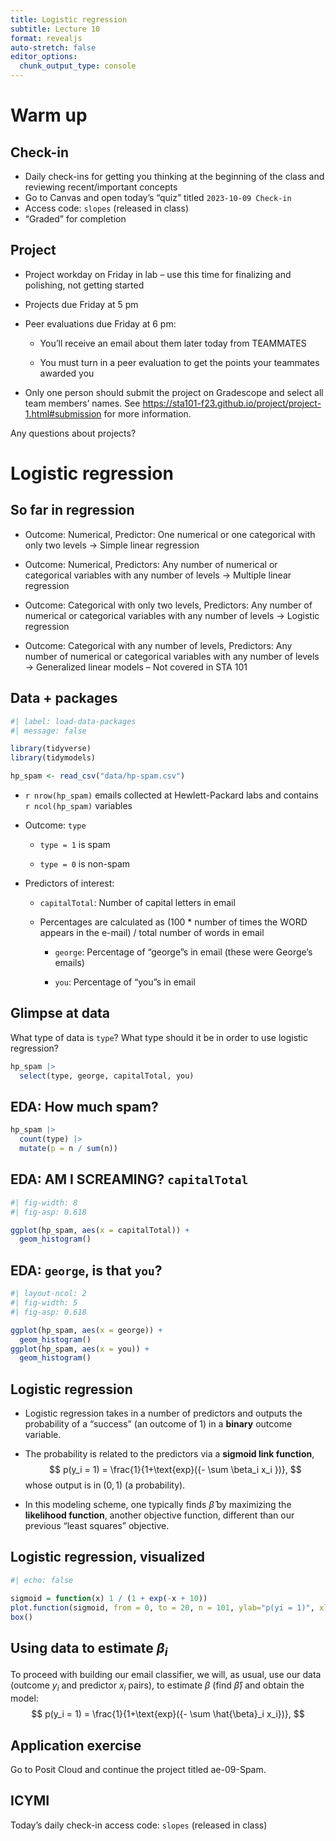 ```yaml
---
title: Logistic regression
subtitle: Lecture 10
format: revealjs
auto-stretch: false
editor_options: 
  chunk_output_type: console
---
```


# Warm up

## Check-in

-   Daily check-ins for getting you thinking at the beginning of the class and reviewing recent/important concepts
-   Go to Canvas and open today's "quiz" titled `2023-10-09 Check-in`
-   Access code: `slopes` (released in class) <!-- slopes -->
-   "Graded" for completion

## Project

-   Project workday on Friday in lab -- use this time for finalizing and polishing, not getting started

-   Projects due Friday at 5 pm

-   Peer evaluations due Friday at 6 pm:

    -   You'll receive an email about them later today from TEAMMATES

    -   You must turn in a peer evaluation to get the points your teammates awarded you

-   Only one person should submit the project on Gradescope and select all team members' names. See <https://sta101-f23.github.io/project/project-1.html#submission> for more information.

::: task
Any questions about projects?
:::

# Logistic regression

## So far in regression

::: incremental
-   Outcome: Numerical, Predictor: One numerical or one categorical with only two levels $\rightarrow$ Simple linear regression

-   Outcome: Numerical, Predictors: Any number of numerical or categorical variables with any number of levels $\rightarrow$ Multiple linear regression

-   Outcome: Categorical with only two levels, Predictors: Any number of numerical or categorical variables with any number of levels $\rightarrow$ Logistic regression

-   Outcome: Categorical with any number of levels, Predictors: Any number of numerical or categorical variables with any number of levels $\rightarrow$ Generalized linear models -- Not covered in STA 101
:::

## Data + packages {.smaller}

```r
#| label: load-data-packages
#| message: false

library(tidyverse)
library(tidymodels)

hp_spam <- read_csv("data/hp-spam.csv")
```

-   `r nrow(hp_spam)` emails collected at Hewlett-Packard labs and contains `r ncol(hp_spam)` variables

-   Outcome: `type`

    -   `type = 1` is spam

    -   `type = 0` is non-spam

-   Predictors of interest:

    -   `capitalTotal`: Number of capital letters in email

    -   Percentages are calculated as (100 \* number of times the WORD appears in the e-mail) / total number of words in email

        -   `george`: Percentage of "george"s in email (these were George's emails)

        -   `you`: Percentage of "you"s in email

## Glimpse at data

::: task
What type of data is `type`? What type should it be in order to use logistic regression?
:::

```r
hp_spam |>
  select(type, george, capitalTotal, you)
```

## EDA: How much spam?

```r
hp_spam |>
  count(type) |>
  mutate(p = n / sum(n))
```

## EDA: AM I SCREAMING? `capitalTotal`

```r
#| fig-width: 8
#| fig-asp: 0.618

ggplot(hp_spam, aes(x = capitalTotal)) +
  geom_histogram()
```

## EDA: `george`, is that `you`?

```r
#| layout-ncol: 2
#| fig-width: 5
#| fig-asp: 0.618

ggplot(hp_spam, aes(x = george)) +
  geom_histogram()
ggplot(hp_spam, aes(x = you)) +
  geom_histogram()
```

## Logistic regression

-   Logistic regression takes in a number of predictors and outputs the probability of a "success" (an outcome of 1) in a **binary** outcome variable.

-   The probability is related to the predictors via a **sigmoid link function**, $$
    p(y_i = 1) = \frac{1}{1+\text{exp}({- \sum \beta_i x_i })},
    $$whose output is in $(0,1)$ (a probability).

-   In this modeling scheme, one typically finds $\hat{\beta}$ by maximizing the **likelihood function**, another objective function, different than our previous "least squares" objective.

## Logistic regression, visualized

```r
#| echo: false

sigmoid = function(x) 1 / (1 + exp(-x + 10))
plot.function(sigmoid, from = 0, to = 20, n = 101, ylab="p(yi = 1)", xlab="input", main="Sigmoid link function", lwd = 3)
box()
```

## Using data to estimate $\beta_i$

To proceed with building our email classifier, we will, as usual, use our data (outcome $y_i$ and predictor $x_i$ pairs), to estimate $\beta$ (find $\hat{\beta}$) and obtain the model: $$
p(y_i = 1) = \frac{1}{1+\text{exp}({- \sum  \hat{\beta}_i x_i})},
$$

## Application exercise

Go to Posit Cloud and continue the project titled ae-09-Spam.

::: callout-note
## ICYMI

Today's daily check-in access code: `slopes` (released in class) <!-- slopes -->
:::
